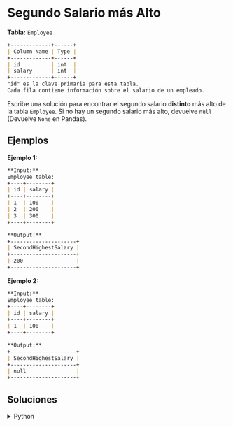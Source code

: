 # Segundo Salario más Alto

**Tabla:** `Employee`
```markdown
+-------------+------+
| Column Name | Type |
+-------------+------+
| id          | int  |
| salary      | int  |
+-------------+------+
"id" es la clave primaria para esta tabla.
Cada fila contiene información sobre el salario de un empleado.
```

Escribe una solución para encontrar el segundo salario **distinto** más alto de la tabla `Employee`. Si no hay un segundo salario más alto, devuelve `null` (Devuelve `None` en Pandas).

## Ejemplos

**Ejemplo 1:**
```markdown
**Input:**
Employee table:
+----+--------+
| id | salary |
+----+--------+
| 1  | 100    |
| 2  | 200    |
| 3  | 300    |
+----+--------+

**Output:**
+---------------------+
| SecondHighestSalary |
+---------------------+
| 200                 |
+---------------------+
```

**Ejemplo 2:**
```markdown
**Input:**
Employee table:
+----+--------+
| id | salary |
+----+--------+
| 1  | 100    |
+----+--------+

**Output:** 
+---------------------+
| SecondHighestSalary |
+---------------------+
| null                |
+---------------------+
```

## Soluciones

<details>
    <summary>Python</summary>
```python
import pandas as pd

def second_highest_salary(employee: pd.DataFrame) -> pd.DataFrame:
    unique_salaries = employee['salary'].drop_duplicates().sort_values(ascending=False)
    
    if len(unique_salaries) >= 2:
        second_highest = unique_salaries.iloc[1]
    else:
        second_highest = None
    
    return pd.DataFrame({'SecondHighestSalary': [second_highest]})
```
</details>